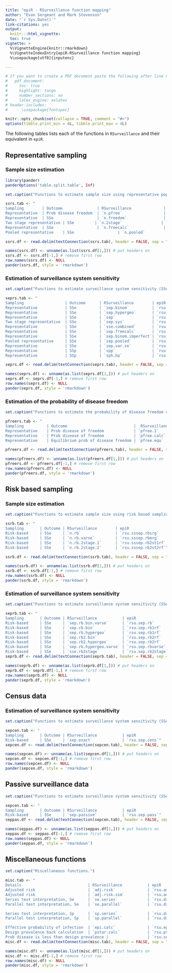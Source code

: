```yaml
---
title: "epiR - RSurveillance function mapping"
author: "Evan Sergeant and Mark Stevenson"
date: "`r Sys.Date()`"
link-citations: yes
output:
  knitr:::html_vignette:
  toc: true
vignette: >
  %\VignetteEngine{knitr::rmarkdown}
  %\VignetteIndexEntry{epiR-RSurveillance function mapping}
  %\usepackage[utf8]{inputenc}

---
```

\setmainfont{Calibri Light}

```r

# If you want to create a PDF document paste the following after line 9 above:
#   pdf_document:
#     toc: true
#     highlight: tango
#     number_sections: no
#     latex_engine: xelatex    
# header-includes: 
#    - \usepackage{fontspec}

knitr::opts_chunk$set(collapse = TRUE, comment = "#>")
options(tibble.print_min = 4L, tibble.print_max = 4L)
```

The following tables lists each of the functions in `RSurveillance` and their equivalent in `epiR`.

## Representative sampling

### Sample size estimation

```r
library(pander)
panderOptions('table.split.table', Inf)

set.caption("Functions to estimate sample size using representative population sampling data.")

ssrs.tab <- " 
Sampling        | Outcome               | RSurveillance              | epiR
Representative  | Prob disease freedom  | `n.pfree`                  | `rsu.sspfree.rs`
Representative  | SSe                   | `n.freedom`                | `rsu.sssep.rs`
Two stage representative | SSe         | `n.2stage`                 | `rsu.sssep.rs2st`
Representative  | SSe                   | `n.freecalc`               | `rsu.sssep.rsfreecalc`
Pooled representative    | SSe                   | `n.pooled`                 | `rsu.sssep.rspool`"

ssrs.df <- read.delim(textConnection(ssrs.tab), header = FALSE, sep = "|", strip.white = TRUE, stringsAsFactors = FALSE)

names(ssrs.df) <- unname(as.list(ssrs.df[1,])) # put headers on
ssrs.df <- ssrs.df[-1,] # remove first row
row.names(ssrs.df) <- NULL
pander(ssrs.df, style = 'rmarkdown')
```

### Estimation of surveillance system sensitivity

```r

set.caption("Functions to estimate surveillance system sensitivity (SSe) using representative population sampling data.")

seprs.tab <- " 
Sampling                  | Outcome      | RSurveillance        | epiR
Representative            | SSe          | `sep.binom`          | `rsu.sep.rs`
Representative            | SSe          | `sep.hypergeo`       | `rsu.sep.rs`
Representative            | SSe          | `sep`                | `rsu.sep.rs`
Two stage representative  | SSe          | `sep.sys`            | `rsu.sep.rs2st`
Representative            | SSe          | `sse.combined`       | `rsu.sep.rsmult`
Representative            | SSe          | `sep.freecalc`       | `rsu.sep.rsfreecalc`
Representative            | SSe          | `sep.binom.imperfect`| `rsu.sep.rsfreecalc`
Pooled representative     | SSe          | `sep.pooled`         | `rsu.sep.rspool`
Representative            | SSe          | `sep.var.se`         | `rsu.sep.rsvarse`
Representative            | SSp          | `spp`                | `rsu.spp.rs`
Representative            | SSp          | `sph.hp`             | `rsu.spp.rs`"

seprs.df <- read.delim(textConnection(seprs.tab), header = FALSE, sep = "|", strip.white = TRUE, stringsAsFactors = FALSE)

names(seprs.df) <- unname(as.list(seprs.df[1,])) # put headers on
seprs.df <- seprs.df[-1,] # remove first row
row.names(seprs.df) <- NULL
pander(seprs.df, style = 'rmarkdown')
```

### Estimation of the probability of disease freedom

```r

set.caption("Functions to estimate the probability of disease freedom using representative population sampling data.")

pfreers.tab <- " 
Sampling          | Outcome                             |  RSurveillance      | epiR
Representative    | Prob disease of freedom             | `pfree.1`           | `rsu.pfree.rs`
Representative    | Prob disease of freedom             | `pfree.calc`        | `rsu.pfree.rs`
Representative    | Equilibrium prob of disease freedom | `pfree.equ`         | `rsu.pfree.equ`"

pfreers.df <- read.delim(textConnection(pfreers.tab), header = FALSE, sep = "|", strip.white = TRUE, stringsAsFactors = FALSE)

names(pfreers.df) <- unname(as.list(pfreers.df[1,])) # put headers on
pfreers.df <- pfreers.df[-1,] # remove first row
row.names(pfreers.df) <- NULL
pander(pfreers.df, style = 'rmarkdown')
```

## Risk based sampling

### Sample size estimation

```r

set.caption("Functions to estimate sample size using risk based sampling data.")

ssrb.tab <- " 
Sampling       | Outcome | RSurveillance        | epiR
Risk-based     | SSe     | `n.rb`               | `rsu.sssep.rbsrg`
Risk-based     | SSe     | `n.rb.varse`         | `rsu.sssep.rbmrg`
Risk-based     | SSe     | `n.rb.2stage.1`      | `rsu.sssep.rb2st1rf`
Risk-based     | SSe     | `n.rb.2stage.2`      | `rsu.sssep.rb2st2rf`"

ssrb.df <- read.delim(textConnection(ssrb.tab), header = FALSE, sep = "|", strip.white = TRUE, stringsAsFactors = FALSE)

names(ssrb.df) <- unname(as.list(ssrb.df[1,])) # put headers on
ssrb.df <- ssrb.df[-1,] # remove first row
row.names(ssrb.df) <- NULL
pander(ssrb.df, style = 'rmarkdown')
```


### Estimation of surveillance system sensitivity

```r

set.caption("Functions to estimate surveillance system sensitivity (SSe) using risk based sampling data.")

seprb.tab <- " 
Sampling       | Outcome | RSurveillance           | epiR
Risk-based     | SSe     | `sep.rb.bin.varse`      | `rsu.sep.rb`
Risk-based     | SSe     | `sep.rb.bin`            | `rsu.sep.rb1rf`
Risk-based     | SSe     | `sep.rb.hypergeo`       | `rsu.sep.rb1rf`
Risk-based     | SSe     | `sep.rb2.bin`           | `rsu.sep.rb2rf`
Risk-based     | SSe     | `sep.rb2.hypergeo`      | `rsu.sep.rb2rf`
Risk-based     | SSe     | `sep.rb.hypergeo.varse` | `rsu.sep.rbvarse`
Risk-based     | SSe     | `sse.rb2stage`          | `rsu.sep.rb2stage`"
seprb.df <- read.delim(textConnection(seprb.tab), header = FALSE, sep = "|", strip.white = TRUE, stringsAsFactors = FALSE)

names(seprb.df) <- unname(as.list(seprb.df[1,])) # put headers on
seprb.df <- seprb.df[-1,] # remove first row
row.names(seprb.df) <- NULL
pander(seprb.df, style = 'rmarkdown')
```


## Census data

### Estimation of surveillance system sensitivity

```r

set.caption("Functions to estimate surveillance system sensitivity (SSe) using census data.")

sepcen.tab <- " 
Sampling       | Outcome | RSurveillance           | epiR
Risk-based     | SSe     | `sep.exact`             | `rsu.sep.cens`"
sepcen.df <- read.delim(textConnection(sepcen.tab), header = FALSE, sep = "|", strip.white = TRUE, stringsAsFactors = FALSE)

names(sepcen.df) <- unname(as.list(sepcen.df[1,])) # put headers on
sepcen.df <- sepcen.df[-1,] # remove first row
row.names(sepcen.df) <- NULL
pander(sepcen.df, style = 'rmarkdown')
```


## Passive surveillance data

```r

set.caption("Functions to estimate surveillance system sensitivity (SSe) using passively collected surveillance data.")

sepcen.tab <- " 
Sampling       | Outcome | RSurveillance           | epiR
Risk-based     | SSe     | `sep.passive`           | `rsu.sep.pass`"
seppas.df <- read.delim(textConnection(sepcen.tab), header = FALSE, sep = "|", strip.white = TRUE, stringsAsFactors = FALSE)

names(seppas.df) <- unname(as.list(seppas.df[1,])) # put headers on
seppas.df <- seppas.df[-1,] # remove first row
row.names(seppas.df) <- NULL
pander(seppas.df, style = 'rmarkdown')
```


## Miscellaneous functions

```r

set.caption("Miscellaneous functions.")

misc.tab <- " 
Details                             | RSurveillance           | epiR
Adjusted risk                       | `adj.risk`              | `rsu.adjrisk`
Adjusted risk                       | `adj.risk.sim`          | `rsu.adjrisk`
Series test interpretation, Se      | `se.series`             | `rsu.dxtest`
Parallel test interpretation, Se    | `se.parallel`           | `rsu.dxtest`

Series test interpretation, Sp      | `sp.series`             | `rsu.dxtest`
Parallel test interpretation, Sp    | `sp.parallel`           | `rsu.dxtest`

Effective probability of infection  | `epi.calc`              | `rsu.epinf`
Design prevalence back calculation  | `pstar.calc`            | `rsu.pstar`
Prob disease is less than design prevalence |                 | `rsu.sep`"
misc.df <- read.delim(textConnection(misc.tab), header = FALSE, sep = "|", strip.white = TRUE, stringsAsFactors = FALSE)

names(misc.df) <- unname(as.list(misc.df[1,])) # put headers on
misc.df <- misc.df[-1,] # remove first row
row.names(misc.df) <- NULL
pander(misc.df, style = 'rmarkdown')
```
